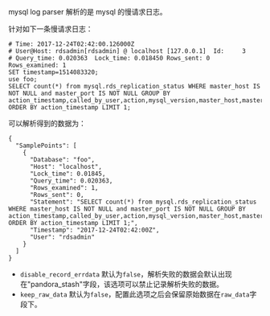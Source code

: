 mysql log parser 解析的是 mysql 的慢请求日志。

针对如下一条慢请求日志：

```
# Time: 2017-12-24T02:42:00.126000Z
# User@Host: rdsadmin[rdsadmin] @ localhost [127.0.0.1]  Id:     3
# Query_time: 0.020363  Lock_time: 0.018450 Rows_sent: 0  Rows_examined: 1
SET timestamp=1514083320;
use foo;
SELECT count(*) from mysql.rds_replication_status WHERE master_host IS NOT NULL and master_port IS NOT NULL GROUP BY action_timestamp,called_by_user,action,mysql_version,master_host,master_port ORDER BY action_timestamp LIMIT 1;
```
可以解析得到的数据为：

```
{
  "SamplePoints": [
    {
      "Database": "foo",
      "Host": "localhost",
      "Lock_time": 0.01845,
      "Query_time": 0.020363,
      "Rows_examined": 1,
      "Rows_sent": 0,
      "Statement": "SELECT count(*) from mysql.rds_replication_status WHERE master_host IS NOT NULL and master_port IS NOT NULL GROUP BY action_timestamp,called_by_user,action,mysql_version,master_host,master_port ORDER BY action_timestamp LIMIT 1;",
      "Timestamp": "2017-12-24T02:42:00Z",
      "User": "rdsadmin"
    }
  ]
}
```

* `disable_record_errdata` 默认为`false`，解析失败的数据会默认出现在"pandora_stash"字段，该选项可以禁止记录解析失败的数据。
* `keep_raw_data` 默认为`false`，配置此选项之后会保留原始数据在`raw_data`字段下。
